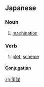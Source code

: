 ==Japanese==
{{ja-kanjitab|さく|ぼう|yomi=o}}

===Noun===
{{ja-noun|さくぼう}}

# [[machination]] {{gloss|clever scheme or artful plot, usually crafted for evil purposes}}

===Verb===
{{ja-verb-suru|さくぼう}}

# [[plot]], [[scheme]]

====Conjugation====
{{ja-suru|さくぼう}}

[[zh:策謀]]
